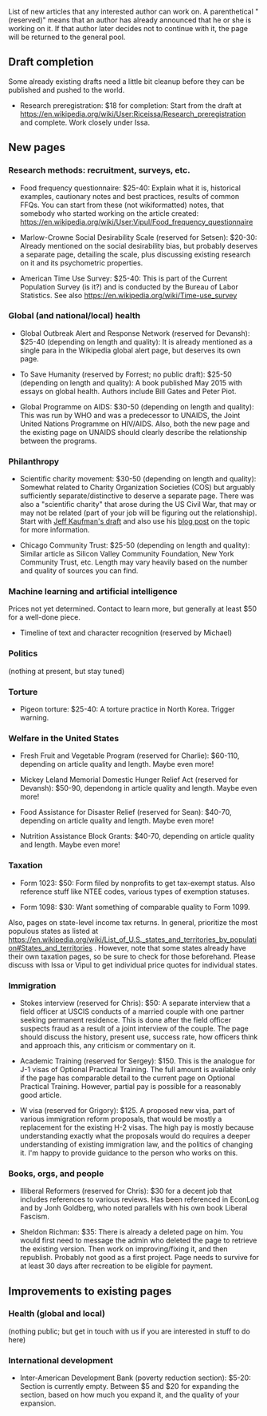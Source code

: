 List of new articles that any interested author can work on. A parenthetical "(reserved)" means that an author has already announced that he or she is working on it. If that author later decides not to continue with it, the page will be returned to the general pool.

== Draft completion ==

Some already existing drafts need a little bit cleanup before they can be published and pushed to the world.

* Research preregistration: $18 for completion: Start from the draft at https://en.wikipedia.org/wiki/User:Riceissa/Research_preregistration and complete. Work closely under Issa.

== New pages ==

=== Research methods: recruitment, surveys, etc. ===

* Food frequency questionnaire: $25-40: Explain what it is, historical examples, cautionary notes and best practices, results of common FFQs. You can start from these (not wikiformatted) notes, that somebody who started working on the article created: https://en.wikipedia.org/wiki/User:Vipul/Food_frequency_questionnaire

* Marlow-Crowne Social Desirability Scale (reserved for Setsen): $20-30: Already mentioned on the social desirability bias, but probably deserves a separate page, detailing the scale, plus discussing existing research on it and its psychometric properties.

* American Time Use Survey: $25-40: This is part of the Current Population Survey (is it?) and is conducted by the Bureau of Labor Statistics. See also https://en.wikipedia.org/wiki/Time-use_survey

=== Global (and national/local) health ===

* Global Outbreak Alert and Response Network (reserved for Devansh): $25-40 (depending on length and quality): It is already mentioned as a single para in the Wikipedia global alert page, but deserves its own page.

* To Save Humanity (reserved by Forrest; no public draft): $25-50 (depending on length and quality): A book published May 2015 with essays on global health. Authors include Bill Gates and Peter Piot.

* Global Programme on AIDS: $30-50 (depending on length and quality): This was run by WHO and was a predecessor to UNAIDS, the Joint United Nations Programme on HIV/AIDS. Also, both the new page and the existing page on UNAIDS should clearly describe the relationship between the programs.

=== Philanthropy ===

* Scientific charity movement: $30-50 (depending on length and quality): Somewhat related to Charity Organization Societies (COS) but arguably sufficiently separate/distinctive to deserve a separate page. There was also a "scientific charity" that arose during the US Civil War, that may or may not be related (part of your job will be figuring out the relationship). Start with [https://en.wikipedia.org/wiki/User:JeffTK/Scientific_Charity_Movement_(Draft) Jeff Kaufman's draft] and also use his [http://www.jefftk.com/p/scientific-charity-movement blog post] on the topic for more information.

* Chicago Community Trust: $25-50 (depending on length and quality): Similar article as Silicon Valley Community Foundation, New York Community Trust, etc. Length may vary heavily based on the number and quality of sources you can find.

=== Machine learning and artificial intelligence ===

Prices not yet determined. Contact to learn more, but generally at least $50 for a well-done piece.

* Timeline of text and character recognition (reserved by Michael)

=== Politics ===

(nothing at present, but stay tuned)

=== Torture ===

* Pigeon torture: $25-40: A torture practice in North Korea. Trigger warning.

=== Welfare in the United States ===

* Fresh Fruit and Vegetable Program (reserved for Charlie): $60-110, depending on article quality and length. Maybe even more!

* Mickey Leland Memorial Domestic Hunger Relief Act (reserved for Devansh): $50-90, dependong in article quality and length. Maybe even more!

* Food Assistance for Disaster Relief (reserved for Sean): $40-70, depending on article quality and length. Maybe even more!

* Nutrition Assistance Block Grants: $40-70, depending on article quality and length. Maybe even more!

=== Taxation ===

* Form 1023: $50: Form filed by nonprofits to get tax-exempt status. Also reference stuff like NTEE codes, various types of exemption statuses.

* Form 1098: $30: Want something of comparable quality to Form 1099.

Also, pages on state-level income tax returns. In general, prioritize the most populous states as listed at https://en.wikipedia.org/wiki/List_of_U.S._states_and_territories_by_population#States_and_territories . However, note that some states already have their own taxation pages, so be sure to check for those beforehand. Please discuss with Issa or Vipul to get individual price quotes for individual states.

=== Immigration ===

* Stokes interview (reserved for Chris): $50: A separate interview that a field officer at USCIS conducts of a married couple with one partner seeking permanent residence. This is done after the field officer suspects fraud as a result of a joint interview of the couple. The page should discuss the history, present use, success rate, how officers think and approach this, any criticism or commentary on it.

* Academic Training (reserved for Sergey): $150. This is the analogue for J-1 visas of Optional Practical Training. The full amount is available only if the page has comparable detail to the current page on Optional Practical Training. However, partial pay is possible for a reasonably good article.

* W visa (reserved for Grigory): $125. A proposed new visa, part of various immigration reform proposals, that would be mostly a replacement for the existing H-2 visas. The high pay is mostly because understanding exactly what the proposals would do requires a deeper understanding of existing immigration law, and the politics of changing it. I'm happy to provide guidance to the person who works on this.

=== Books, orgs, and people ===

* Illiberal Reformers (reserved for Chris): $30 for a decent job that includes references to various reviews. Has been referenced in EconLog and by Jonh Goldberg, who noted parallels with his own book Liberal Fascism.

* Sheldon Richman: $35: There is already a deleted page on him. You would first need to message the admin who deleted the page to retrieve the existing version. Then work on improving/fixing it, and then republish. Probably not good as a first project. Page needs to survive for at least 30 days after recreation to be eligible for payment.

== Improvements to existing pages ==

=== Health (global and local) ===

(nothing public; but get in touch with us if you are interested in stuff to do here)

=== International development ===

* Inter-American Development Bank (poverty reduction section): $5-20: Section is currently empty. Between $5 and $20 for expanding the section, based on how much you expand it, and the quality of your expansion.
